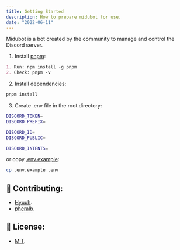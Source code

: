 ```yaml
---
title: Getting Started
description: How to prepare midubot for use.
date: "2022-06-11"
---
```

Midubot is a bot created by the community to manage and control the Discord server.

1. Install [pnpm](https://pnpm.js.org/):

```md
1. Run: npm install -g pnpm
2. Check: pnpm -v
```

2. Install dependencies:

```bash
pnpm install
```

3. Create .env file in the root directory:

```bash
DISCORD_TOKEN=
DISCORD_PREFIX=

DISCORD_ID=
DISCORD_PUBLIC=

DISCORD_INTENTS=
```

or copy [.env.example](https://github.com/MiduBot/bot/blob/develop/.env.example):

```bash
cp .env.example .env
```

## 🙌 Contributing:

- [Hyuuh](https://github.com/Hyuuh).
- [pheralb](https://github.com/pheralb).

## 🔑 License:

- [MIT](https://github.com/MiduBot/bot/blob/develop/LICENSE).
